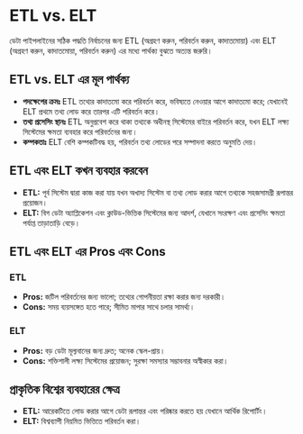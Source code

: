# ETL vs. ELT

ডেটা পাইপলাইনের সঠিক পদ্ধতি নির্বাচনের জন্য ETL (অগ্রহণ করুন, পরিবর্তন করুন, কাদাতমোয়া) এবং ELT (অগ্রহণ করুন, কাদাতমোয়া, পরিবর্তন করুন) এর মধ্যে পার্থক্য বুঝতে অত্যন্ত জরুরি।

## ETL vs. ELT এর মূল পার্থক্য

- **পদক্ষেপের ক্রমঃ** ETL তথ্যের কাদাতমো করে পরিবর্তন করে, ভবিষ্যতে নেওয়ার আগে কাদাতমো করে; যেখানেই ELT প্রথমে তথ্য লোড করে তারপর এটি পরিবর্তন করে।
- **তথ্য প্রসেসিং স্থানঃ** ETL অনুপ্রবেশ করে থাকা তথ্যকে অধীনস্থ সিস্টেমের বাইরে পরিবর্তন করে, যখন ELT লক্ষ্য সিস্টেমের ক্ষমতা ব্যবহার করে পরিবর্তনের জন্য।
- **কম্পকতাঃ** ELT বেশি কম্পকটিবদ্ধ হয়, পরিবর্তন তথ্য লোডের পরে সম্পাদনা করতে অনুমতি দেয়।

## ETL এবং ELT কখন ব্যবহার করবেন

- **ETL:** পূর্ব সিস্টেম দ্বারা কাজ করা যায় যখন অখাদ্য সিস্টেম বা তথ্য লোড করার আগে তথ্যকে সহজসামগ্রী রূপান্তর প্রয়োজন।
- **ELT:** বিগ ডেটা অ্যাপ্লিকেশন এবং ক্লাউড-ভিত্তিক সিস্টেমের জন্য আদর্শ, যেখানে সংরক্ষণ এবং প্রসেসিং ক্ষমতা পর্যাপ্ত তাড়াতাড়ি বেড়ে।

## ETL এবং ELT এর Pros এবং Cons

### ETL

- **Pros:** জটিল পরিবর্তনের জন্য ভালো; তথ্যের গোপনীয়তা রক্ষা করার জন্য দরকারী।
- **Cons:** সময় ব্যয়সঙ্গেত হতে পারে; সীমিত মাপার সাথে চলার সামর্থ্য।

### ELT

- **Pros:** বড় ডেটা মূল্যবানের জন্য দ্রুত; অনেক স্কেল-প্রায়।
- **Cons:** শক্তিশালী লক্ষ্য সিস্টেমের প্রয়োজন; সুরক্ষা সমস্যার সম্ভাবনার অস্বীকার করা।

## প্রাকৃতিক বিশ্বের ব্যবহারের ক্ষেত্র

- **ETL:** আরেকটিতে লোড করার আগে ডেটা রূপান্তর এবং পরিষ্কার করতে হয় যেখানে আর্থিক রিপোর্টিং।
- **ELT:** বিশ্বব্যাপী নিয়মিত ভিত্তিতে পরিবর্তন করা।